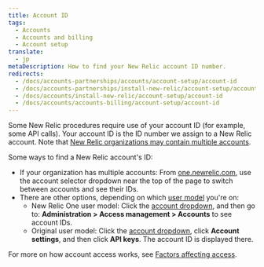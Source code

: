 ```yaml
---
title: Account ID
tags:
  - Accounts
  - Accounts and billing
  - Account setup
translate:
  - jp
metaDescription: How to find your New Relic account ID number.
redirects:
  - /docs/accounts-partnerships/accounts/account-setup/account-id
  - /docs/accounts-partnerships/install-new-relic/account-setup/account-id
  - /docs/accounts/install-new-relic/account-setup/account-id
  - /docs/accounts/accounts-billing/account-setup/account-id
---
```


Some New Relic procedures require use of your account ID (for example, some API calls). Your account ID is the ID number we assign to a New Relic account. Note that [New Relic organizations may contain multiple accounts](/docs/accounts/accounts-billing/account-structure/new-relic-account-structure).

Some ways to find a New Relic account's ID:

* If your organization has multiple accounts: From [one.newrelic.com](https://one.newrelic.com), use the account selector dropdown near the top of the page to switch between accounts and see their IDs.
* There are other options, depending on which [user model](/docs/accounts/original-accounts-billing/original-product-based-pricing/overview-user-models) you're on:
  * New Relic One user model: Click the [account dropdown](/docs/using-new-relic/welcome-new-relic/get-started/glossary#account-dropdown), and then go to: **Administration > Access management > Accounts** to see account IDs.
  * Original user model: Click the [account dropdown](/docs/using-new-relic/welcome-new-relic/get-started/glossary#account-dropdown), click **Account settings**, and then click **API keys**. The account ID is displayed there.

For more on how account access works, see [Factors affecting access](/docs/accounts/accounts-billing/account-structure/factors-affecting-access-features-data).
